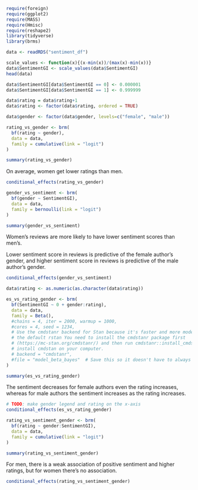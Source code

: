 ```r
require(foreign)
require(ggplot2)
require(MASS)
require(Hmisc)
require(reshape2)
library(tidyverse)
library(brms)
```

```r
data <- readRDS("sentiment_df")
```

```r
scale_values <- function(x){(x-min(x))/(max(x)-min(x))}
data$SentimentGI <- scale_values(data$SentimentGI)
head(data)
```

```r
data$SentimentGI[data$SentimentGI == 0] <- 0.000001
data$SentimentGI[data$SentimentGI == 1] <- 0.999999
```

```r
data$rating = data$rating+1
data$rating <- factor(data$rating, ordered = TRUE)
```

```r
data$gender <- factor(data$gender, levels=c("female", "male"))
```

```r
rating_vs_gender <- brm(
  bf(rating ~ gender),
  data = data,
  family = cumulative(link = "logit")
)

summary(rating_vs_gender)
```

On average, women get lower ratings than men.

```r
conditional_effects(rating_vs_gender)
```

```r
gender_vs_sentiment <- brm(
  bf(gender ~ SentimentGI),
  data = data,
  family = bernoulli(link = "logit")
)

summary(gender_vs_sentiment)
```

Women's reviews are more likely to have lower sentiment scores than men's.

Lower sentiment score in reviews is predictive of the female author's gender, and higher sentiment score in reviews is predictive of the male author's gender.

```r
conditional_effects(gender_vs_sentiment)
```

```r
data$rating <- as.numeric(as.character(data$rating))
```

```r
es_vs_rating_gender <- brm(
  bf(SentimentGI ~ 0 + gender:rating),
  data = data,
  family = Beta(),
  #chains = 4, iter = 2000, warmup = 1000,
  #cores = 4, seed = 1234, 
  # Use the cmdstanr backend for Stan because it's faster and more modern than
  # the default rstan You need to install the cmdstanr package first
  # (https://mc-stan.org/cmdstanr/) and then run cmdstanr::install_cmdstan() to
  # install cmdstan on your computer.
  # backend = "cmdstanr",
  #file = "model_beta_bayes"  # Save this so it doesn't have to always rerun
)

summary(es_vs_rating_gender)
```

The sentiment decreases for female authors even the rating increases, whereas for male authors the sentiment increases as the rating increases.

```r
# TODO: make gender legend and rating on the x-axis
conditional_effects(es_vs_rating_gender)
```

```r
rating_vs_sentiment_gender <- brm(
  bf(rating ~ gender:SentimentGI),
  data = data,
  family = cumulative(link = "logit")
)

summary(rating_vs_sentiment_gender)
```

For men, there is a weak association of positive sentiment and higher ratings, but for women there’s no association.

```r
conditional_effects(rating_vs_sentiment_gender)
```
